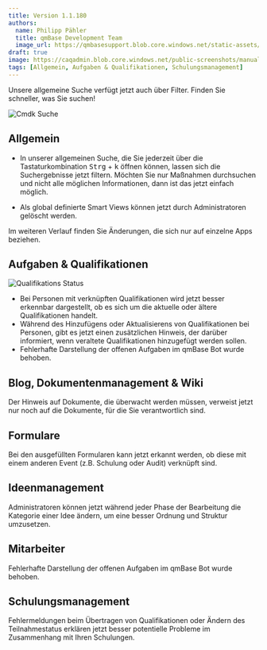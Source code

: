 ---
title: Version 1.1.180
authors:
  name: Philipp Pähler
  title: qmBase Development Team
  image_url: https://qmbasesupport.blob.core.windows.net/static-assets/img/persons/paehler_round.png
draft: true
image: https://caqadmin.blob.core.windows.net/public-screenshots/manual-screenshots/2022-10-18-Qualification-Status.png
tags: [Allgemein, Aufgaben & Qualifikationen, Schulungsmanagement]
---

Unsere allgemeine Suche verfügt jetzt auch über Filter. Finden Sie schneller, was Sie suchen!

![Cmdk Suche](https://caqadmin.blob.core.windows.net/public-screenshots/manual-screenshots/2022-10-18-CmdkSearch.png)

<!--truncate-->

## Allgemein

- In unserer allgemeinen Suche, die Sie jederzeit über die Tastaturkombination <kbd>Strg</kbd> + <kbd>k</kbd> öffnen können, lassen sich die Suchergebnisse jetzt filtern.
  Möchten Sie nur Maßnahmen durchsuchen und nicht alle möglichen Informationen, dann ist das jetzt einfach möglich.

- Als global definierte Smart Views können jetzt durch Administratoren gelöscht werden.

Im weiteren Verlauf finden Sie Änderungen, die sich nur auf einzelne Apps beziehen.

## Aufgaben & Qualifikationen

![Qualifikations Status](https://caqadmin.blob.core.windows.net/public-screenshots/manual-screenshots/2022-10-18-Qualification-Status.png)

- Bei Personen mit verknüpften Qualifikationen wird jetzt besser erkennbar dargestellt, ob es sich um die aktuelle oder ältere Qualifikationen handelt.
- Während des Hinzufügens oder Aktualisierens von Qualifikationen bei Personen, gibt es jetzt einen zusätzlichen Hinweis, der darüber informiert, wenn veraltete Qualifikationen hinzugefügt werden sollen.
- Fehlerhafte Darstellung der offenen Aufgaben im qmBase Bot wurde behoben.

## Blog, Dokumentenmanagement & Wiki

Der Hinweis auf Dokumente, die überwacht werden müssen, verweist jetzt nur noch auf die Dokumente, für die Sie verantwortlich sind.

## Formulare

Bei den ausgefüllten Formularen kann jetzt erkannt werden, ob diese mit einem anderen Event (z.B. Schulung oder Audit) verknüpft sind.

## Ideenmanagement

Administratoren können jetzt während jeder Phase der Bearbeitung die Kategorie einer Idee ändern, um eine besser Ordnung und Struktur umzusetzen.

## Mitarbeiter

Fehlerhafte Darstellung der offenen Aufgaben im qmBase Bot wurde behoben.

## Schulungsmanagement

Fehlermeldungen beim Übertragen von Qualifikationen oder Ändern des Teilnahmestatus erklären jetzt besser potentielle Probleme im Zusammenhang mit Ihren Schulungen.
